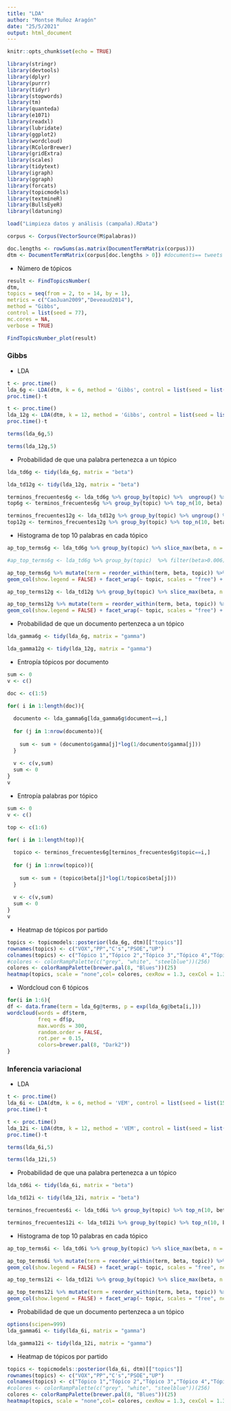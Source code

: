 ```yaml
---
title: "LDA"
author: "Montse Muñoz Aragón"
date: "25/5/2021"
output: html_document
---
```


```r
knitr::opts_chunk$set(echo = TRUE)
```

```r
library(stringr)
library(devtools)
library(dplyr)
library(purrr)
library(tidyr)
library(stopwords)
library(tm)
library(quanteda)
library(e1071)
library(readxl)
library(lubridate)
library(ggplot2)
library(wordcloud)
library(RColorBrewer)
library(gridExtra)
library(scales)
library(tidytext)
library(igraph)
library(ggraph)
library(forcats)
library(topicmodels)
library(textmineR)
library(BullsEyeR)
library(ldatuning)
```

```r
load("Limpieza datos y análisis (campaña).RData")
```

```r
corpus <- Corpus(VectorSource(M$palabras))

doc.lengths <- rowSums(as.matrix(DocumentTermMatrix(corpus)))
dtm <- DocumentTermMatrix(corpus[doc.lengths > 0]) #documents== tweets cada partido, terms== palabras
```

- Número de tópicos

```r
result <- FindTopicsNumber(
dtm,
topics = seq(from = 2, to = 14, by = 1),
metrics = c("CaoJuan2009","Deveaud2014"),
method = "Gibbs",
control = list(seed = 77),
mc.cores = NA,
verbose = TRUE)
```

```r
FindTopicsNumber_plot(result)
```

### Gibbs

- LDA

```r
t <- proc.time()
lda_6g <- LDA(dtm, k = 6, method = 'Gibbs', control = list(seed = list(1505)))
proc.time()-t

```

```r
t <- proc.time()
lda_12g <- LDA(dtm, k = 12, method = 'Gibbs', control = list(seed = list(1505)))
proc.time()-t
```

```r
terms(lda_6g,5)

terms(lda_12g,5)
```

- Probabilidad de que una palabra pertenezca a un tópico

```r
lda_td6g <- tidy(lda_6g, matrix = "beta")

lda_td12g <- tidy(lda_12g, matrix = "beta")
```

```r
terminos_frecuentes6g <- lda_td6g %>% group_by(topic) %>%  ungroup() %>% arrange(topic, -beta)
top6g <- terminos_frecuentes6g %>% group_by(topic) %>% top_n(10, beta)

terminos_frecuentes12g <- lda_td12g %>% group_by(topic) %>% ungroup() %>% arrange(topic, -beta)
top12g <- terminos_frecuentes12g %>% group_by(topic) %>% top_n(10, beta)

```

- Histograma de top 10 palabras en cada tópico

```r
ap_top_terms6g <- lda_td6g %>% group_by(topic) %>% slice_max(beta, n = 10) %>% ungroup() %>% arrange(topic, -beta)

#ap_top_terms6g <- lda_td6g %>% group_by(topic)  %>% filter(beta>0.006) %>% ungroup() %>% arrange(topic, -beta)

ap_top_terms6g %>% mutate(term = reorder_within(term, beta, topic)) %>% ggplot(aes(beta, term, fill = factor(topic))) +
geom_col(show.legend = FALSE) + facet_wrap(~ topic, scales = "free") + scale_y_reordered()
```

```r
ap_top_terms12g <- lda_td12g %>% group_by(topic) %>% slice_max(beta, n = 10) %>% ungroup() %>% arrange(topic, -beta)

ap_top_terms12g %>% mutate(term = reorder_within(term, beta, topic)) %>% ggplot(aes(beta, term, fill = factor(topic))) +
geom_col(show.legend = FALSE) + facet_wrap(~ topic, scales = "free") + scale_y_reordered()
```

- Probabilidad de que un documento pertenzeca a un tópico

```r
lda_gamma6g <- tidy(lda_6g, matrix = "gamma")

lda_gamma12g <- tidy(lda_12g, matrix = "gamma")
```

- Entropía tópicos por documento

```r
sum <- 0
v <- c()

doc <- c(1:5)

for( i in 1:length(doc)){
  
  documento <- lda_gamma6g[lda_gamma6g$document==i,]
  
  for (j in 1:nrow(documento)){
  
    sum <- sum + (documento$gamma[j]*log(1/documento$gamma[j]))
  }
  
  v <- c(v,sum)
  sum <- 0
}
v
```

- Entropía palabras por tópico

```r
sum <- 0
v <- c()

top <- c(1:6)

for( i in 1:length(top)){
  
  topico <- terminos_frecuentes6g[terminos_frecuentes6g$topic==i,]
  
  for (j in 1:nrow(topico)){
  
    sum <- sum + (topico$beta[j]*log(1/topico$beta[j]))
  }
  
  v <- c(v,sum)
  sum <- 0
}
v
```

- Heatmap de tópicos por partido

```r
topics <- topicmodels::posterior(lda_6g, dtm)[["topics"]]
rownames(topics) <- c("VOX","PP","C's","PSOE","UP")
colnames(topics) <- c("Tópico 1","Tópico 2","Tópico 3","Tópico 4","Tópico 5","Tópico 6")
#colores <- colorRampPalette(c("grey", "white", "steelblue"))(256)
colores <- colorRampPalette(brewer.pal(8, "Blues"))(25)
heatmap(topics, scale = "none",col= colores, cexRow = 1.3, cexCol = 1.3)
```

- Wordcloud con 6 tópicos

```r

for(i in 1:6){
df <- data.frame(term = lda_6g@terms, p = exp(lda_6g@beta[i,]))
wordcloud(words = df$term,
          freq = df$p,
          max.words = 300,
          random.order = FALSE,
          rot.per = 0.15,
          colors=brewer.pal(8, "Dark2"))
}

```

### Inferencia variacional

- LDA

```r
t <- proc.time()
lda_6i <- LDA(dtm, k = 6, method = 'VEM', control = list(seed = list(1505)))
proc.time()-t
```

```r
t <- proc.time()
lda_12i <- LDA(dtm, k = 12, method = 'VEM', control = list(seed = list(1505)))
proc.time()-t
```

```r
terms(lda_6i,5)

terms(lda_12i,5)
```

- Probabilidad de que una palabra pertenezca a un tópico

```r
lda_td6i <- tidy(lda_6i, matrix = "beta")

lda_td12i <- tidy(lda_12i, matrix = "beta")
```

```r
terminos_frecuentes6i <- lda_td6i %>% group_by(topic) %>% top_n(10, beta) %>% ungroup() %>% arrange(topic, -beta)

terminos_frecuentes12i <- lda_td12i %>% group_by(topic) %>% top_n(10, beta) %>% ungroup() %>% arrange(topic, -beta)
```

- Histograma de top 10 palabras en cada tópico

```r
ap_top_terms6i <- lda_td6i %>% group_by(topic) %>% slice_max(beta, n = 10) %>% ungroup() %>% arrange(topic, -beta)

ap_top_terms6i %>% mutate(term = reorder_within(term, beta, topic)) %>% ggplot(aes(beta, term, fill = factor(topic))) +
geom_col(show.legend = FALSE) + facet_wrap(~ topic, scales = "free", ncol=3) + scale_y_reordered()
```

```r
ap_top_terms12i <- lda_td12i %>% group_by(topic) %>% slice_max(beta, n = 10) %>% ungroup() %>% arrange(topic, -beta)

ap_top_terms12i %>% mutate(term = reorder_within(term, beta, topic)) %>% ggplot(aes(beta, term, fill = factor(topic))) +
geom_col(show.legend = FALSE) + facet_wrap(~ topic, scales = "free", ncol=4) + scale_y_reordered()
```

- Probabilidad de que un documento pertenzeca a un tópico

```r
options(scipen=999)
lda_gamma6i <- tidy(lda_6i, matrix = "gamma")

lda_gamma12i <- tidy(lda_12i, matrix = "gamma")
```

- Heatmap de tópicos por partido

```r
topics <- topicmodels::posterior(lda_6i, dtm)[["topics"]]
rownames(topics) <- c("VOX","PP","C's","PSOE","UP")
colnames(topics) <- c("Tópico 1","Tópico 2","Tópico 3","Tópico 4","Tópico 5","Tópico 6")
#colores <- colorRampPalette(c("grey", "white", "steelblue"))(256)
colores <- colorRampPalette(brewer.pal(8, "Blues"))(25)
heatmap(topics, scale = "none",col= colores, cexRow = 1.3, cexCol = 1.3)
```

